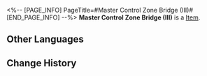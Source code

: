 <%-- [PAGE_INFO]
PageTitle=#Master Control Zone Bridge (III)#
[END_PAGE_INFO] --%>
{{Item Infobox
|id          = 252312
|image       = Item Master Control Zone Bridge (III).png{{subst:void|<!--$UPLOAD:<<SpriteOutput/Quest/PlanetFes/SwapCardPic/SwapCardPiece/1004_3.png>-<Item Master Control Zone Bridge (III).png>-<Item Icons>>-->}}
|type        = 
|invCategory = 
|rarity      = 5
|effect      = 
|description = Complete a Memory Card set to gain buffs.
}}
{{Description|The trailblazing memories deep in your mind will provide inspiration to the game once you recall it in full.}}
'''Master Control Zone Bridge (III)''' is a [[Item]].

==Other Languages==
{{Other Languages
|en   = Master Control Zone Bridge (III)
|zhs  = 主控舰桥-Ⅲ
|zht  = 主控艦橋-Ⅲ
|ja   = 主制御部分・艦橋-III
|ko   = 메인 컨트롤 함교-Ⅲ
|es   = Puente de la zona de mando&nbsp;III
|fr   = Pont de la Zone de contrôle principale (III)
|ru   = Мостик главной контрольной зоны III
|th   = สะพาน Master Control Zone III
|vi   = Cầu Tàu Điều Khiển Chính-III
|de   = Brücke der Hauptkontrollzone (III)
|id   = Jembatan Master Control Zone III
|pt   = Ponte da Zona de Controle Principal (III)
}}

==Change History==
{{Change History|3.2}}